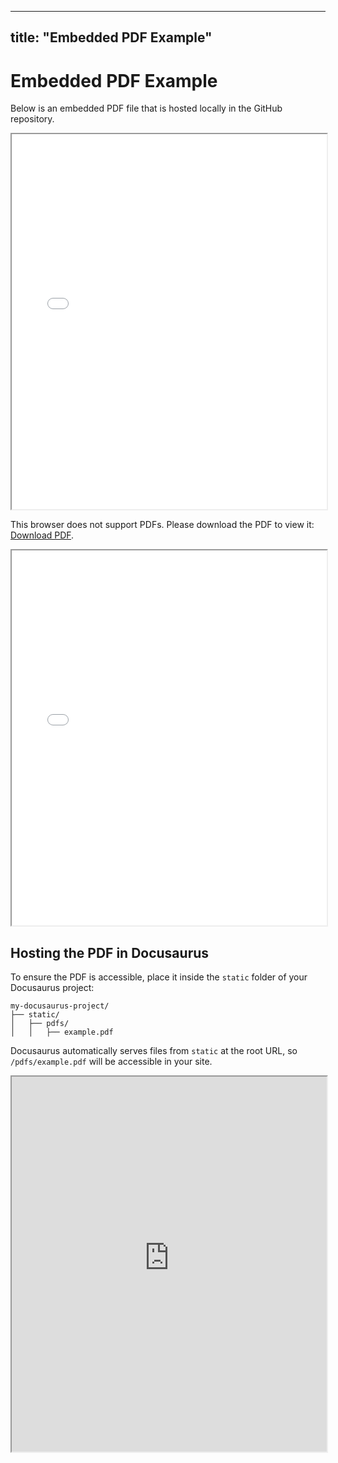 ---
 title: "Embedded PDF Example"
 ---
 
 # Embedded PDF Example
 
 Below is an embedded PDF file that is hosted locally in the GitHub repository.
 
 <iframe src="@site/static/pdfs/Jetson_Orin_Nano_Developer_Kit_Carrier_Board_Specification.pdf" width="100%" height="600px">
   This browser does not support PDFs. Please download the PDF to view it: 
   <a href="@site/static/pdfs/Jetson_Orin_Nano_Developer_Kit_Carrier_Board_Specification.pdf">Download PDF</a>.
 </iframe>
 
 <!-- [View PDF](rover-documentation/static/pdfs/Jetson_Orin_Nano_Developer_Kit_Carrier_Board_Specification.pdf) -->
 
 <object data="https://www.st.com/resource/en/datasheet/vnh5019a-e.pdf" type="application/pdf" width="700px" height="700px">
     <p>This browser does not support PDFs. Please download the PDF to view it: 
     <a href="https://www.st.com/resource/en/datasheet/vnh5019a-e.pdf">Download PDF</a>.</p>
 </object>
 
 <iframe src="@site/static/pdfs/Jetson_Orin_Nano_Developer_Kit_Carrier_Board_Specification.pdf" width="100%" height="600px"></iframe>
 
 
 
 
 ## Hosting the PDF in Docusaurus
 
 To ensure the PDF is accessible, place it inside the `static` folder of your Docusaurus project:
 
 ```
 my-docusaurus-project/
 ├── static/
 │   ├── pdfs/
 │   │   ├── example.pdf
 ```
 
 Docusaurus automatically serves files from `static` at the root URL, so `/pdfs/example.pdf` will be accessible in your site.
 
 
 <div style={{ position: 'relative', width: '100%', paddingBottom: '56.25%' }}>
 
 <iframe src="https://developer.download.nvidia.com/assets/embedded/secure/jetson/orin_nano/docs/Jetson-Orin-Nano-DevKit-Carrier-Board-Specification_SP-11324-001_v1.3.pdf?__token__=exp=1742583283~hmac=ea4dafe85b264b487c62513dcc03030ba8fcb03358ef0691d866bd310675f8be&t=eyJscyI6ImdzZW8iLCJsc2QiOiJodHRwczovL3d3dy5nb29nbGUuY29tLyJ9" width="100%" height="600px">
   This browser does not support PDFs. Please download the PDF to view it: 
   <a href="https://developer.download.nvidia.com/assets/embedded/secure/jetson/orin_nano/docs/Jetson-Orin-Nano-DevKit-Carrier-Board-Specification_SP-11324-001_v1.3.pdf?__token__=exp=1742583283~hmac=ea4dafe85b264b487c62513dcc03030ba8fcb03358ef0691d866bd310675f8be&t=eyJscyI6ImdzZW8iLCJsc2QiOiJodHRwczovL3d3dy5nb29nbGUuY29tLyJ9">Download PDF</a>.
 </iframe>
 
 </div>
